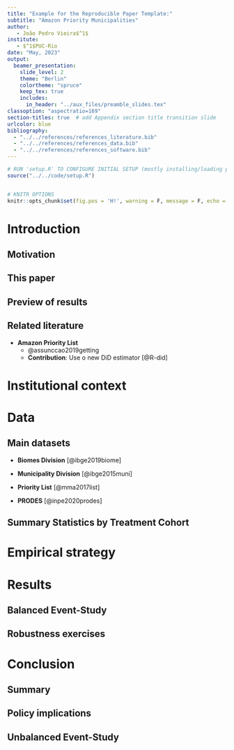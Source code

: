```yaml
---
title: "Example for the Reproducible Paper Template:"
subtitle: "Amazon Priority Municipalities"
author: 
   - João Pedro Vieira$^1$
institute: 
   - $^1$PUC-Rio
date: "May, 2023"
output: 
  beamer_presentation:
    slide_level: 2
    theme: "Berlin"
    colortheme: "spruce"
    keep_tex: true
    includes: 
      in_header: "../aux_files/preamble_slides.tex"
classoption: "aspectratio=169"
section-titles: true  # add Appendix section title transition slide
urlcolor: blue
bibliography: 
  - "../../references/references_literature.bib"
  - "../../references/references_data.bib"
  - "../../references/references_software.bib"
---
```


```r
# RUN 'setup.R' TO CONFIGURE INITIAL SETUP (mostly installing/loading packages)
source("../../code/setup.R")


# KNITR OPTIONS 
knitr::opts_chunk$set(fig.pos = 'H!', warning = F, message = F, echo = F, include = T, fig.align = 'center', fig.height = 6, fig.width = 9)
```


# Introduction 

## Motivation 

\label{motivation}

## This paper

\label{thisPaper}

## Preview of results

\label{previewResults}


## Related literature

- **Amazon Priority List** 
  - \begingroup \footnotesize\color{gray} @assunccao2019getting \endgroup
  - **Contribution**: Use o new DiD estimator [@R-did]

# Institutional context

# Data

## Main datasets

- **Biomes Division** [@ibge2019biome]

- **Municipality Division** [@ibge2015muni]

- **Priority List** [@mma2017list]

- **PRODES** [@inpe2020prodes]

## Summary Statistics by Treatment Cohort

\vspace{-0.5cm}

\begin{table}[H]
\scalebox{0.6}{
    \input{`r here::here("results/tables/tab1_summaryStat.tex")`}
}
\label{tab:summaryStat}
\end{table}

# Empirical strategy

# Results  

## Balanced Event-Study \hyperlink{unbalanced}{\beamerbutton{Unbalanced}}

\label{balanced}

\begin{figure}
  \includegraphics[width=\textwidth]{`r here::here("results/figures/fig1_eventStudyBalanced.png")`}
\end{figure}


## Robustness exercises

\label{robustness}


# Conclusion

## Summary 

\label{conclusion}

## Policy implications
  

``` {=latex}
\newcounter{finalframe}
\setcounter{finalframe}{\value{framenumber}}
\end{frame}

\begin{frame}[plain]
\begin{center}
\Large Thank you
\end{center}
\end{frame}

\appendix
\begin{frame}[allowframebreaks]{References}
```


\tiny

<div id="refs"></div>


## Unbalanced Event-Study \hyperlink{balanced}{\beamerbutton{Back}}

\label{unbalanced}

\begin{figure}
   \includegraphics[width=\textwidth]{`r here::here("results/figures/figA1_eventStudyUnbalanced.png")`}
\end{figure}

\backupend

